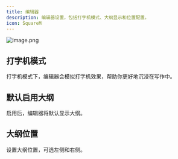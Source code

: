 ```yaml
---
title: 编辑器
description: 编辑器设置，包括打字机模式、大纲显示和位置配置。
icon: SquareM
---
```


![image.png](https://s2.loli.net/2025/07/10/zjqGW2kvwgpdEbI.png)

## 打字机模式

打字机模式下，编辑器会模拟打字机效果，帮助你更好地沉浸在写作中。

## 默认启用大纲

启用后，编辑器将默认显示大纲。

## 大纲位置

设置大纲位置，可选左侧和右侧。
